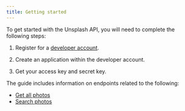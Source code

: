 ```yaml
---
title: Getting started
---
```



To get started with the Unsplash API, you will need to complete the following steps:

<Steps>

1. Register for a [developer account](https://unsplash.com/developers).

2. Create an application within the developer account.

3. Get your access key and secret key.

</Steps>


The guide includes information on endpoints related to the following:

- [Get all photos](getphotos)
- [Search photos](searchphotos)
